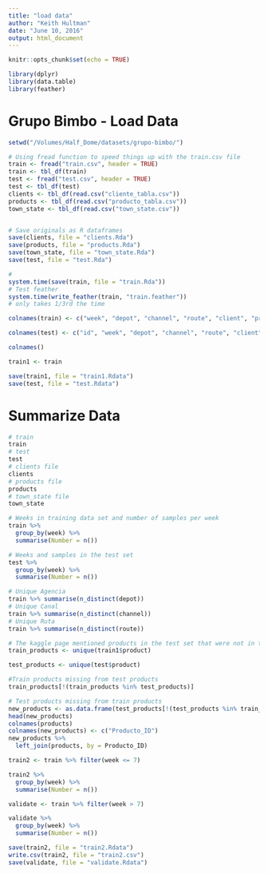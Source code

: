 ```yaml
---
title: "load data"
author: "Keith Hultman"
date: "June 10, 2016"
output: html_document
---
```


```r
knitr::opts_chunk$set(echo = TRUE)

library(dplyr)
library(data.table)
library(feather)
```

# Grupo Bimbo - Load Data


```r
setwd("/Volumes/Half_Dome/datasets/grupo-bimbo/")

# Using fread function to speed things up with the train.csv file
train <- fread("train.csv", header = TRUE)
train <- tbl_df(train)
test <- fread("test.csv", header = TRUE)
test <- tbl_df(test)
clients <- tbl_df(read.csv("cliente_tabla.csv"))
products <- tbl_df(read.csv("producto_tabla.csv"))
town_state <- tbl_df(read.csv("town_state.csv"))


# Save originals as R dataframes
save(clients, file = "clients.Rda")
save(products, file = "products.Rda")
save(town_state, file = "town_state.Rda")
save(test, file = "test.Rda")

# 
system.time(save(train, file = "train.Rda"))
# Test feather
system.time(write_feather(train, "train.feather"))
# only takes 1/3rd the time 
```


```r

colnames(train) <- c("week", "depot", "channel", "route", "client", "product", "sales_units", "sales", "returns_units", "returns", "demand")

colnames(test) <- c("id", "week", "depot", "channel", "route", "client", "product")

colnames()

train1 <- train

save(train1, file = "train1.Rdata")
save(test, file = "test.Rdata")

```


# Summarize Data

```r
# train
train
# test
test
# clients file
clients
# products file
products
# town_state file
town_state

# Weeks in training data set and number of samples per week
train %>% 
  group_by(week) %>%
  summarise(Number = n())

# Weeks and samples in the test set
test %>%
  group_by(week) %>%
  summarise(Number = n())

# Unique Agencia
train %>% summarise(n_distinct(depot))
# Unique Canal
train %>% summarise(n_distinct(channel))
# Unique Ruta
train %>% summarise(n_distinct(route))

# The kaggle page mentioned products in the test set that were not in the train set
train_products <- unique(train1$product)

test_products <- unique(test$product)

#Train products missing from test products
train_products[!(train_products %in% test_products)]

# Test products missing from train products
new_products <- as.data.frame(test_products[!(test_products %in% train_products)])
head(new_products)
colnames(products)
colnames(new_products) <- c("Producto_ID")
new_products %>%
  left_join(products, by = Producto_ID)


```


```r

train2 <- train %>% filter(week <= 7)

train2 %>% 
  group_by(week) %>%
  summarise(Number = n())

validate <- train %>% filter(week > 7)

validate %>% 
  group_by(week) %>%
  summarise(Number = n())

save(train2, file = "train2.Rdata")
write.csv(train2, file = "train2.csv")
save(validate, file = "validate.Rdata")
```

